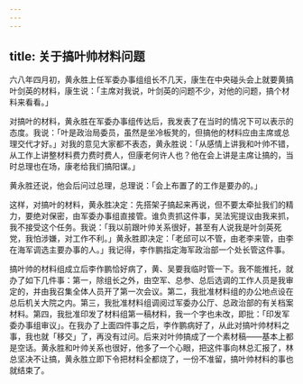 ```yaml
---
---
---
```

title: 关于搞叶帅材料问题
---




六八年四月初，黄永胜上任军委办事组组长不几天，康生在中央碰头会上就要黄搞叶剑英的材料，康生说：「主席对我说，叶剑英的问题不少，对他的问题，搞个材料来看看。」

对搞叶的材料，黄永胜在军委办事组传达后，我发表了在当时的情况下可以表示的态度。我说：「叶是政治局委员，虽然是坐冷板凳的，但搞他的材料应由主席或总理交代才好。」对我的意见大家都不表态，黄永胜说：「从感情上讲我和叶帅不错，从工作上讲整材料费力费时费人，但康老何许人也？他在会上讲是主席让搞的，当时总理也在场，康老给我们搞阳谋。」

黄永胜还说，他会后问过总理，总理说：「会上布置了的工作是要办的。」

这样，对搞叶的材料，黄永胜决定：先搭架子搞起来再说，但不要太牵扯我们的精力，要绝对保密，由军委办事组直接管。谁负责抓这件事，吴法宪提议由我来抓，我不接受这个任务。我说：「我以前跟叶帅关系很好，甚至有人说我是叶剑英死党，我怕涉嫌，对工作不利。」黄永胜即决定：「老邱可以不管，由老李来管，由李在海军调选主要办事的人。」我记得，李作鹏指定海军政治部一个处长管这件事。

搞叶帅的材料组成立后李作鹏恰好病了，黄、吴要我临时管一下。我不能推托，就办了如下几件事：第一，除组长之外，由空军、总参、总后选调的工作人员是我审定的，并由我召集全体人员开了第一次会议。第二，我批准材料组的办公地点设在总后机关大院之内。第三，我批准材料组调阅过军委办公厅、总政治部的有关档案材料。第四，我批准印发了材料组第一稿材料，我一个字也未改，即批：「印发军委办事组审议」。在我办了上面四件事之后，李作鹏病好了，从此对搞叶帅材料之事，我也就「移交」了，再没有过问。后来对叶帅搞成了一个素材稿——基本上都是空话。黄永胜和叶帅关系也很好，他多了一个心眼，把这件事向林总汇报了，林总坚决不让搞，黄永胜立即下令把材料全都烧了，一份不准留，搞叶帅材料的事也就结束了。
